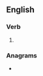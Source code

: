 ==English==

===Verb===
{{head|en|verb form}}

# {{en-third-person singular of|indwell}}

===Anagrams===
* {{anagrams|en|a=deillnsw|Dwinells|Swindell|Willdens}}